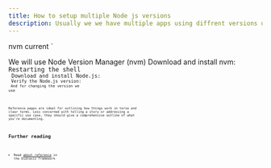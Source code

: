```yaml
---
title: How to setup multiple Node js versions
description: Usually we we have multiple apps using diffrent versions of node and npm
---
```


nvm current
`


We will use Node Version Manager (nvm)
Download and install nvm:
<Code code={curl} lang="bash" />
Restarting the shell
<Code code={restart_shell} lang="bash" />
Download and install Node.js:
<Code code={install_node} lang="bash" />
Verify the Node.js version:
<Code code={verify_node} lang="bash" />
And for changing the version we use
<Code code={change_version} lang="bash" />

Reference pages are ideal for outlining how things work in terse and clear terms.
Less concerned with telling a story or addressing a specific use case, they should give a comprehensive outline of what you're documenting.

## Further reading

- Read [about reference](https://diataxis.fr/reference/) in the Diátaxis framework
